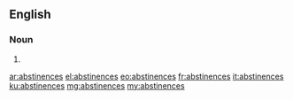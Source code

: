 ==English==

===Noun===
{{head|en}}

# {{plural of|abstinence}}

[[ar:abstinences]]
[[el:abstinences]]
[[eo:abstinences]]
[[fr:abstinences]]
[[it:abstinences]]
[[ku:abstinences]]
[[mg:abstinences]]
[[my:abstinences]]